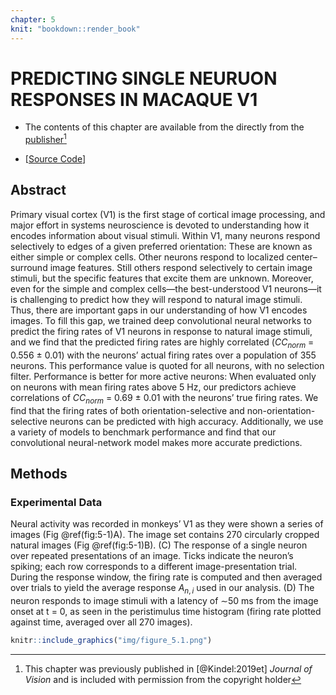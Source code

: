 ```yaml
---
chapter: 5
knit: "bookdown::render_book"
---
```


# PREDICTING SINGLE NEURUON RESPONSES IN MACAQUE V1 {#ch5:jov}

* The contents of this chapter are available from the directly from the [publisher](https://doi.org/10.1167/19.4.29)^[This chapter was previously published in [@Kindel:2019et] _Journal of Vision_ and is included with permission from the copyright holder]

* [[Source Code](https://github.com/jzlab/v1_predictor)]


## Abstract {-}

Primary visual cortex (V1) is the first stage of cortical image processing, and major effort in systems neuroscience is devoted to understanding how it encodes information about visual stimuli. Within V1, many neurons respond selectively to edges of a given preferred orientation: These are known as either simple or complex cells. Other neurons respond to localized center–surround image features. Still others respond selectively to certain image stimuli, but the specific features that excite them are unknown. Moreover, even for the simple and complex cells—the best-understood V1 neurons—it is challenging to predict how they will respond to natural image stimuli. Thus, there are important gaps in our understanding of how V1 encodes images. To fill this gap, we trained deep convolutional neural networks to predict the firing rates of V1 neurons in response to natural image stimuli, and we find that the predicted firing rates are highly correlated ($CC_{norm}$ = 0.556 ± 0.01) with the neurons' actual firing rates over a population of 355 neurons. This performance value is quoted for all neurons, with no selection filter. Performance is better for more active neurons: When evaluated only on neurons with mean firing rates above 5 Hz, our predictors achieve correlations of $CC_{norm}$ = 0.69 ± 0.01 with the neurons' true firing rates. We find that the firing rates of both orientation-selective and non-orientation-selective neurons can be predicted with high accuracy. Additionally, we use a variety of models to benchmark performance and find that our convolutional neural-network model makes more accurate predictions.

## Methods

### Experimental Data

Neural activity was recorded in monkeys' V1 as they were shown a series of images (Fig \@ref(fig:5-1)A). The image set contains 270 circularly cropped natural images (Fig \@ref(fig:5-1)B). (C) The response of a single neuron over repeated presentations of an image. Ticks indicate the neuron's spiking; each row corresponds to a different image-presentation trial. During the response window, the firing rate is computed and then averaged over trials to yield the average response $A_{n,i}$ used in our analysis. (D) The neuron responds to image stimuli with a latency of ∼50 ms from the image onset at t = 0, as seen in the peristimulus time histogram (firing rate plotted against time, averaged over all 270 images).


```r

knitr::include_graphics("img/figure_5.1.png")

```


